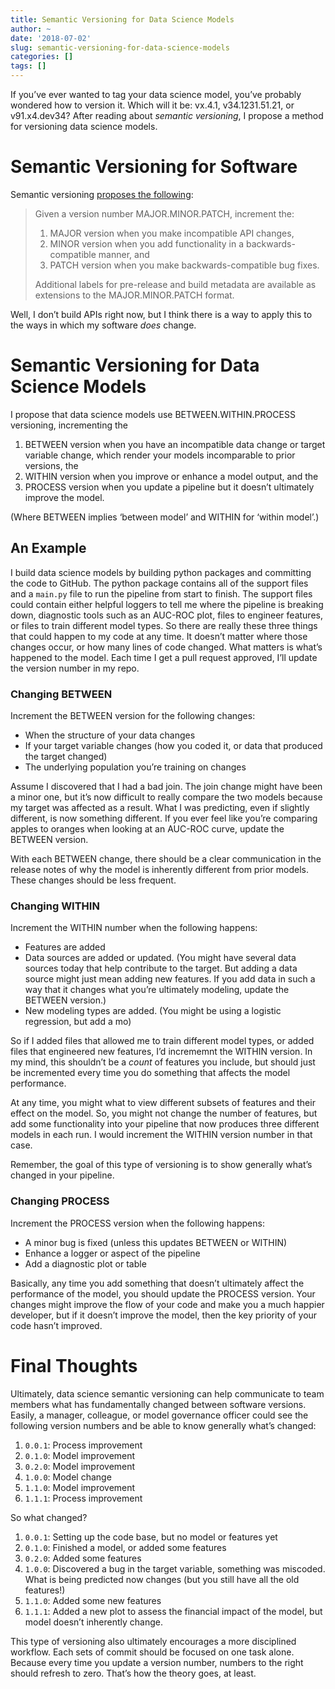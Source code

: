 ```yaml
---
title: Semantic Versioning for Data Science Models
author: ~
date: '2018-07-02'
slug: semantic-versioning-for-data-science-models
categories: []
tags: []
---
```


If you've ever wanted to tag your data science model, you've probably wondered how to version it. Which will it be: vx.4.1, v34.1231.51.21, or v91.x4.dev34? After reading about _semantic versioning_, I propose a method for versioning data science models.

# Semantic Versioning for Software

Semantic versioning [proposes the following](https://semver.org/):

> Given a version number MAJOR.MINOR.PATCH, increment the:
>
> 1. MAJOR version when you make incompatible API changes,
> 2. MINOR version when you add functionality in a backwards-compatible manner, and
> 3. PATCH version when you make backwards-compatible bug fixes.
>
> Additional labels for pre-release and build metadata are available as extensions to the MAJOR.MINOR.PATCH format.

Well, I don't build APIs right now, but I think there is a way to apply this to the ways in which my software _does_ change.

# Semantic Versioning for Data Science Models

I propose that data science models use BETWEEN.WITHIN.PROCESS versioning, incrementing the

1. BETWEEN version when you have an incompatible data change or target variable change, which render your models incomparable to prior versions, the
2. WITHIN version when you improve or enhance a model output, and the
3. PROCESS version when you update a pipeline but it doesn't ultimately improve the model.

(Where BETWEEN implies 'between model' and WITHIN for 'within model'.)

## An Example

I build data science models by building python packages and committing the code to GitHub. The python package contains all of the support files and a `main.py` file to run the pipeline from start to finish. The support files could contain either helpful loggers to tell me where the pipeline is breaking down, diagnostic tools such as an AUC-ROC plot, files to engineer features, or files to train different model types. So there are really these three things that could happen to my code at any time. It doesn't matter where those changes occur, or how many lines of code changed. What matters is what's happened to the model. Each time I get a pull request approved, I'll update the version number in my repo.

### Changing BETWEEN

Increment the BETWEEN version for the following changes:

- When the structure of your data changes
- If your target variable changes (how you coded it, or data that produced the target changed)
- The underlying population you're training on changes

Assume I discovered that I had a bad join. The join change might have been a minor one, but it's now difficult to really compare the two models because my target was affected as a result. What I was predicting, even if slightly different, is now something different. If you ever feel like you're comparing apples to oranges when looking at an AUC-ROC curve, update the BETWEEN version.

With each BETWEEN change, there should be a clear communication in the release notes of why the model is inherently different from prior models. These changes should be less frequent. 

### Changing WITHIN

Increment the WITHIN number when the following happens:

- Features are added
- Data sources are added or updated. (You might have several data sources today that help contribute to the target. But adding a data source might just mean adding new features. If you add data in such a way that it changes what you're ultimately modeling, update the BETWEEN version.)
- New modeling types are added. (You might be using a logistic regression, but add a mo)

So if I added files that allowed me to train different model types, or added files that engineered new features, I'd incrememnt the WITHIN version. In my mind, this shouldn't be a _count_ of features you include, but should just be incremented every time you do something that affects the model performance.

At any time, you might what to view different subsets of features and their effect on the model. So, you might not change the number of features, but add some functionality into your pipeline that now produces three different models in each run. I would increment the WITHIN version number in that case.

Remember, the goal of this type of versioning is to show generally what's changed in your pipeline.

### Changing PROCESS

Increment the PROCESS version when the following happens:

- A minor bug is fixed (unless this updates BETWEEN or WITHIN)
- Enhance a logger or aspect of the pipeline
- Add a diagnostic plot or table

Basically, any time you add something that doesn't ultimately affect the performance of the model, you should update the PROCESS version. Your changes might improve the flow of your code and make you a much happier developer, but if it doesn't improve the model, then the key priority of your code hasn't improved. 

# Final Thoughts

Ultimately, data science semantic versioning can help communicate to team members what has fundamentally changed between software versions. Easily, a manager, colleague, or model governance officer could see the following version numbers and be able to know generally what's changed:

1. `0.0.1`: Process improvement
2. `0.1.0`: Model improvement
3. `0.2.0`: Model improvement
4. `1.0.0`: Model change
5. `1.1.0`: Model improvement
6. `1.1.1`: Process improvement

So what changed?

1. `0.0.1`: Setting up the code base, but no model or features yet
2. `0.1.0`: Finished a model, or added some features
3. `0.2.0`: Added some features
4. `1.0.0`: Discovered a bug in the target variable, something was miscoded. What is being predicted now changes (but you still have all the old features!)
5. `1.1.0`: Added some new features
6. `1.1.1`: Added a new plot to assess the financial impact of the model, but model doesn't inherently change.

This type of versioning also ultimately encourages a more disciplined workflow. Each sets of commit should be focused on one task alone. Because every time you update a version number, numbers to the right should refresh to zero. That's how the theory goes, at least. 




